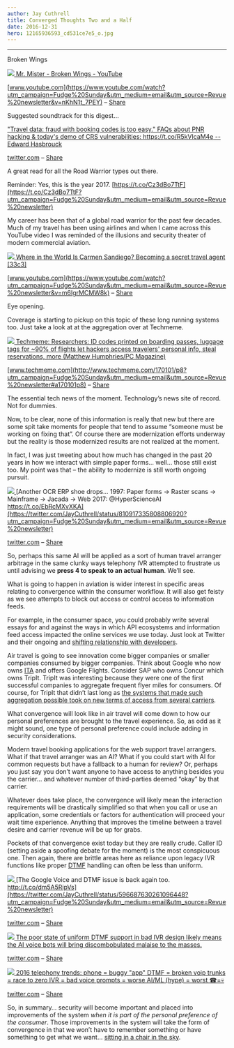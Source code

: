 ```yaml
---
author: Jay Cuthrell
title: Converged Thoughts Two and a Half
date: 2016-12-31
hero: 12165936593_cd531ce7e5_o.jpg
---
```


* * *  
  
Broken Wings  
  
[![](./index_files/maxresdefault.jpg) ](https://www.youtube.com/watch?utm_campaign=Fudge%20Sunday&utm_medium=email&utm_source=Revue%20newsletter&v=nKhN1t_7PEY)[Mr. Mister - Broken Wings - YouTube](https://www.youtube.com/watch?utm_campaign=Fudge%20Sunday&utm_medium=email&utm_source=Revue%20newsletter&v=nKhN1t_7PEY)

[www.youtube.com](https://www.youtube.com/watch?utm_campaign=Fudge%20Sunday&utm_medium=email&utm_source=Revue%20newsletter&v=nKhN1t_7PEY) – [Share](http://rev.vu/xE5ja?utm_campaign=Issue&utm_content=share&utm_medium=email&utm_source=Fudge+Sunday)

Suggested soundtrack for this digest…  
  
["Travel data: fraud with booking codes is too easy." FAQs about PNR hacking & today's demo of CRS vulnerabilities: https://t.co/R5kVlcaM4e -- Edward Hasbrouck](https://twitter.com/ehasbrouck/status/813703320590163968?utm_campaign=Fudge%20Sunday&utm_medium=email&utm_source=Revue%20newsletter)

[twitter.com](https://twitter.com/ehasbrouck/status/813703320590163968?utm_campaign=Fudge%20Sunday&utm_medium=email&utm_source=Revue%20newsletter) – [Share](http://rev.vu/KQx3d?utm_campaign=Issue&utm_content=share&utm_medium=email&utm_source=Fudge+Sunday)

A great read for all the Road Warrior types out there.

Reminder: Yes, this is the year 2017. [https://t.co/Cz3dBo7TtF](https://t.co/Cz3dBo7TtF?utm_campaign=Fudge%20Sunday&utm_medium=email&utm_source=Revue%20newsletter)  
  
My career has been that of a global road warrior for the past few decades.
Much of my travel has been using airlines and when I came across this YouTube
video I was reminded of the illusions and security theater of modern
commercial aviation.  
  
[![](./index_files/maxresdefault\(1\).jpg) ](https://www.youtube.com/watch?utm_campaign=Fudge%20Sunday&utm_medium=email&utm_source=Revue%20newsletter&v=m6IgrMCMW8k)[Where in the World Is Carmen Sandiego? Becoming a secret travel agent [33c3]](https://www.youtube.com/watch?utm_campaign=Fudge%20Sunday&utm_medium=email&utm_source=Revue%20newsletter&v=m6IgrMCMW8k)

[www.youtube.com](https://www.youtube.com/watch?utm_campaign=Fudge%20Sunday&utm_medium=email&utm_source=Revue%20newsletter&v=m6IgrMCMW8k) – [Share](http://rev.vu/BO0Z2?utm_campaign=Issue&utm_content=share&utm_medium=email&utm_source=Fudge+Sunday)

Eye opening.  
  
Coverage is starting to pickup on this topic of these long running systems
too. Just take a look at at the aggregation over at Techmeme.  
  
[![](./index_files/528322-passenger-aircraft-wing.jpeg) ](http://www.techmeme.com/170101/p8?utm_campaign=Fudge%20Sunday&utm_medium=email&utm_source=Revue%20newsletter#a170101p8)[Techmeme: Researchers: ID codes printed on boarding passes, luggage tags for ~90% of flights let hackers access travelers' personal info, steal reservations, more (Matthew Humphries/PC Magazine)](http://www.techmeme.com/170101/p8?utm_campaign=Fudge%20Sunday&utm_medium=email&utm_source=Revue%20newsletter#a170101p8)

[www.techmeme.com](http://www.techmeme.com/170101/p8?utm_campaign=Fudge%20Sunday&utm_medium=email&utm_source=Revue%20newsletter#a170101p8) – [Share](http://rev.vu/QQ9MY?utm_campaign=Issue&utm_content=share&utm_medium=email&utm_source=Fudge+Sunday)

The essential tech news of the moment. Technology’s news site of record. Not
for dummies.  
  
Now, to be clear, none of this information is really that new but there are
some spit take moments for people that tend to assume “someone must be working
on fixing that”. Of course there are modernization efforts underway but the
reality is those modernized results are not realized at the moment.

In fact, I was just tweeting about how much has changed in the past 20 years
in how we interact with simple paper forms… well… those still exist too.  My
point was that – the ability to modernize is still worth ongoing pursuit.  
  
[![](./index_files/Jpc0KbFA_400x400.jpg) ](https://twitter.com/JayCuthrell/status/810917335808806920?utm_campaign=Fudge%20Sunday&utm_medium=email&utm_source=Revue%20newsletter)[Another OCR ERP shoe drops... 1997: Paper forms -> Raster scans -> Mainframe -> Jacada -> Web 2017: @HyperScienceAI https://t.co/EbRcMXvXKA](https://twitter.com/JayCuthrell/status/810917335808806920?utm_campaign=Fudge%20Sunday&utm_medium=email&utm_source=Revue%20newsletter)

[twitter.com](https://twitter.com/JayCuthrell/status/810917335808806920?utm_campaign=Fudge%20Sunday&utm_medium=email&utm_source=Revue%20newsletter) – [Share](http://rev.vu/4Oxny?utm_campaign=Issue&utm_content=share&utm_medium=email&utm_source=Fudge+Sunday)  
  
So, perhaps this same AI will be applied as a sort of human travel arranger
arbitrage in the same clunky ways telephony IVR attempted to frustrate us
until advising we  **press 4 to speak to an actual human**. We’ll see.

What is going to happen in aviation is wider interest in specific areas
relating to convergence within the consumer workflow. It will also get feisty
as we see attempts to block out access or control access to information feeds.

For example, in the consumer space, you could probably write several essays for and against the ways in which API ecosystems and information feed access impacted the online services we use today. Just look at Twitter and their ongoing and [shifting relationship with developers](https://www.programmableweb.com/news/twitters-jack-dorsey-to-developers-were-sorry.-lets-start-over./2015/10/21?utm_campaign=Fudge%20Sunday&utm_medium=email&utm_source=Revue%20newsletter). 

Air travel is going to see innovation come bigger companies or smaller companies consumed by bigger companies. Think about Google who now owns [ITA](https://www.itasoftware.com/?utm_campaign=Fudge%20Sunday&utm_medium=email&utm_source=Revue%20newsletter) and offers Google Flights. Consider SAP who owns Concur which owns TripIt. TripIt was interesting because they were one of the first successful companies to aggregate frequent flyer miles for consumers. Of course, for TripIt that didn’t last long as [the systems that made such aggregation possible took on new terms of access from several carriers](https://skift.com/2014/01/31/tripit-defies-airlines-with-loyalty-tracking-for-four-awol-carriers/?utm_campaign=Fudge%20Sunday&utm_medium=email&utm_source=Revue%20newsletter).

What convergence will look like in air travel will come down to how our
personal preferences are brought to the travel experience. So, as odd as it
might sound, one type of personal preference could include adding in security
considerations.

Modern travel booking applications for the web support travel arrangers. What
if that travel arranger was an AI? What if you could start with AI for common
requests but have a fallback to a human for review? Or, perhaps you just say
you don’t want anyone to have access to anything besides you the carrier… and
whatever number of third-parties deemed “okay” by that carrier.

Whatever does take place, the convergence will likely mean the interaction
requirements will be drastically simplified so that when you call or use an
application, some credentials or factors for authentication will proceed your
wait time experience. Anything that improves the timeline between a travel
desire and carrier revenue will be up for grabs.

Pockets of that convergence exist today but they are really crude. Caller ID (setting aside a spoofing debate for the moment) is the most conspicuous one. Then again, there are brittle areas here as reliance upon legacy IVR functions like proper [DTMF](https://en.wikipedia.org/wiki/Dual-tone_multi-frequency_signaling?utm_campaign=Fudge%20Sunday&utm_medium=email&utm_source=Revue%20newsletter) handling can often be less than uniform.  
  
[![](./index_files/Jpc0KbFA_400x400\(1\).jpg) ](https://twitter.com/JayCuthrell/status/596687630261096448?utm_campaign=Fudge%20Sunday&utm_medium=email&utm_source=Revue%20newsletter)[The Google Voice and DTMF issue is back again too. http://t.co/dm5A5RipVs](https://twitter.com/JayCuthrell/status/596687630261096448?utm_campaign=Fudge%20Sunday&utm_medium=email&utm_source=Revue%20newsletter)

[twitter.com](https://twitter.com/JayCuthrell/status/596687630261096448?utm_campaign=Fudge%20Sunday&utm_medium=email&utm_source=Revue%20newsletter) – [Share](http://rev.vu/3RX29?utm_campaign=Issue&utm_content=share&utm_medium=email&utm_source=Fudge+Sunday)  
  
[![](./index_files/Jpc0KbFA_400x400\(2\).jpg) ](https://twitter.com/JayCuthrell/status/738897678801637376?utm_campaign=Fudge%20Sunday&utm_medium=email&utm_source=Revue%20newsletter)[The poor state of uniform DTMF support in bad IVR design likely means the AI voice bots will bring discombobulated malaise to the masses.](https://twitter.com/JayCuthrell/status/738897678801637376?utm_campaign=Fudge%20Sunday&utm_medium=email&utm_source=Revue%20newsletter)

[twitter.com](https://twitter.com/JayCuthrell/status/738897678801637376?utm_campaign=Fudge%20Sunday&utm_medium=email&utm_source=Revue%20newsletter) – [Share](http://rev.vu/YQZAB?utm_campaign=Issue&utm_content=share&utm_medium=email&utm_source=Fudge+Sunday)  
  
[![](./index_files/Jpc0KbFA_400x400\(3\).jpg) ](https://twitter.com/JayCuthrell/status/808878295462907904?utm_campaign=Fudge%20Sunday&utm_medium=email&utm_source=Revue%20newsletter)[2016 telephony trends: phone = buggy "app" DTMF = broken voip trunks = race to zero IVR = bad voice prompts = worse AI/ML (hype) = worst ☎=💀](https://twitter.com/JayCuthrell/status/808878295462907904?utm_campaign=Fudge%20Sunday&utm_medium=email&utm_source=Revue%20newsletter)

[twitter.com](https://twitter.com/JayCuthrell/status/808878295462907904?utm_campaign=Fudge%20Sunday&utm_medium=email&utm_source=Revue%20newsletter) – [Share](http://rev.vu/6OY12?utm_campaign=Issue&utm_content=share&utm_medium=email&utm_source=Fudge+Sunday)  
  
So, in summary… security will become important and placed into improvements of the system _when it is part of the personal preference of the consumer_. Those improvements in the system will take the form of convergence in that we won’t have to remember something or have something to get what we want… [sitting in a chair in the sky](https://youtu.be/akiVi1sR2rM?t=5m20s&utm_campaign=Fudge%20Sunday&utm_medium=email&utm_source=Revue%20newsletter).  
